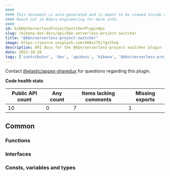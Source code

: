 ```yaml
---
####
#### This document is auto-generated and is meant to be viewed inside our experimental, new docs system.
#### Reach out in #docs-engineering for more info.
####
id: kibKbnServerlessProjectSwitcherPluginApi
slug: /kibana-dev-docs/api/kbn-serverless-project-switcher
title: "@kbn/serverless-project-switcher"
image: https://source.unsplash.com/400x175/?github
description: API docs for the @kbn/serverless-project-switcher plugin
date: 2023-10-28
tags: ['contributor', 'dev', 'apidocs', 'kibana', '@kbn/serverless-project-switcher']
---
```




Contact [@elastic/appex-sharedux](https://github.com/orgs/elastic/teams/appex-sharedux) for questions regarding this plugin.

**Code health stats**

| Public API count  | Any count | Items lacking comments | Missing exports |
|-------------------|-----------|------------------------|-----------------|
| 10 | 0 | 7 | 1 |

## Common

### Functions
<DocDefinitionList data={kbnServerlessProjectSwitcherObj.common.functions}/>

### Interfaces
<DocDefinitionList data={kbnServerlessProjectSwitcherObj.common.interfaces}/>

### Consts, variables and types
<DocDefinitionList data={kbnServerlessProjectSwitcherObj.common.misc}/>

